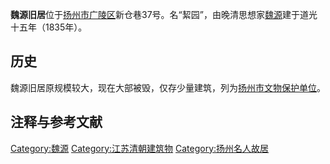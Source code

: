 {{Unreferenced|time=2022-04-08T08:52:06+00:00}}
{{文物保护单位
| 级别 = 市县级
| 省名 = 江苏省
| 市/县名 = 扬州市
| 图片 = 
| 名称 = 魏源旧居
| 编号 = 84
| 分类 = 古建筑
| 时代 = [[清|清]]
| 所在 = [[广陵区|广陵区]]
| 登录 = 
}}
'''魏源旧居'''位于[[扬州市|扬州市]][[广陵区|广陵区]]新仓巷37号。名“絜园”，由晚清思想家[[魏源|魏源]]建于道光十五年（1835年）。

==历史==
魏源旧居原规模较大，现在大部被毁，仅存少量建筑，列为[[扬州市文物保护单位|扬州市文物保护单位]]。

== 注释与参考文献 ==
<div class="references-small">
<references />
</div>

[[Category:魏源|Category:魏源]]
[[Category:江苏清朝建筑物|Category:江苏清朝建筑物]]
[[Category:扬州名人故居|Category:扬州名人故居]]
{{文物保护单位小作品}}